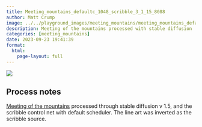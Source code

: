 ```yaml
---
title: Meeting_mountains_defaultc_1048_scribble_3_1_15_8088
author: Matt Crump
image: ../../playground_images/meeting_mountains/meeting_mountains_defaultC_1048_scribble_3_1_15_8088.jpeg
description: Meeting of the mountains processed with stable diffusion
categories: [meeting_mountains]
date: 2023-09-23 19:41:39
format:
  html:
    page-layout: full
---
```


![](../../playground_images/meeting_mountains/meeting_mountains_defaultC_1048_scribble_3_1_15_8088.jpeg)

## Process notes

[Meeting of the mountains](hhttps://www.crumplab.com/things/things/Colorlands/Meeting_Of_The_Mountains.html) processed through stable diffusion v 1.5, and the scribble control net with default scheduler. The line art was inverted as the scribble source.

